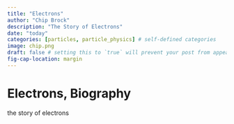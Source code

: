 ```yaml
---
title: "Electrons"
author: "Chip Brock"
description: "The Story of Electrons"
date: "today"
categories: [particles, particle_physics] # self-defined categories
image: chip.png
draft: false # setting this to `true` will prevent your post from appearing on your listing page until you're ready!
fig-cap-location: margin
---
```


# Electrons, Biography

the story of electrons